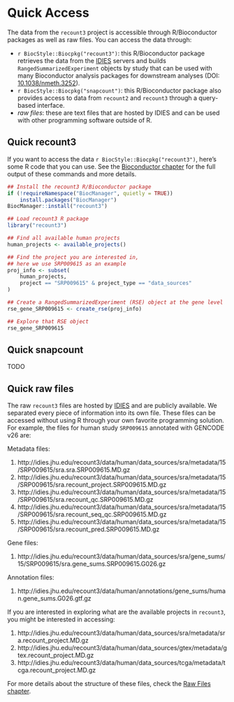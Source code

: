# Quick Access

The data from the `recount3` project is accessible through R/Bioconductor packages as well as raw files. You can access the data through:

* `r BiocStyle::Biocpkg("recount3")`: this R/Bioconductor package retrieves the data from the [IDIES](https://idies.jhu.edu/) servers and builds `RangedSummarizedExperiment` objects by study that can be used with many Bioconductor analysis packages for downstream analyses (DOI: [10.1038/nmeth.3252](https://doi.org/10.1038/nmeth.3252)).
* `r BiocStyle::Biocpkg("snapcount")`: this R/Bioconductor package also provides access to data from `recount2` and `recount3` through a query-based interface. 
* _raw files_: these are text files that are hosted by IDIES and can be used with other programming software outside of R.

## Quick recount3

If you want to access the data `r BiocStyle::Biocpkg("recount3")`, here's some R code that you can use. See the [Bioconductor chapter](#bioconductor) for the full output of these commands and more details.

```r
## Install the recount3 R/Bioconductor package
if (!requireNamespace("BiocManager", quietly = TRUE))
    install.packages("BiocManager")
BiocManager::install("recount3")

## Load recount3 R package
library("recount3")

## Find all available human projects
human_projects <- available_projects()

## Find the project you are interested in,
## here we use SRP009615 as an example
proj_info <- subset(
    human_projects,
    project == "SRP009615" & project_type == "data_sources"
)

## Create a RangedSummarizedExperiment (RSE) object at the gene level
rse_gene_SRP009615 <- create_rse(proj_info)

## Explore that RSE object
rse_gene_SRP009615
```

## Quick snapcount

TODO

## Quick raw files

The raw `recount3` files are hosted by [IDIES](https://idies.jhu.edu/) and are publicly available. We separated every piece of information into its own file. These files can be accessed without using R through your own favorite programming solution. For example, the files for human study `SRP009615` annotated with GENCODE v26 are:

Metadata files:

1. http://idies.jhu.edu/recount3/data/human/data_sources/sra/metadata/15/SRP009615/sra.sra.SRP009615.MD.gz
1. http://idies.jhu.edu/recount3/data/human/data_sources/sra/metadata/15/SRP009615/sra.recount_project.SRP009615.MD.gz
1. http://idies.jhu.edu/recount3/data/human/data_sources/sra/metadata/15/SRP009615/sra.recount_qc.SRP009615.MD.gz
1. http://idies.jhu.edu/recount3/data/human/data_sources/sra/metadata/15/SRP009615/sra.recount_seq_qc.SRP009615.MD.gz
1. http://idies.jhu.edu/recount3/data/human/data_sources/sra/metadata/15/SRP009615/sra.recount_pred.SRP009615.MD.gz

Gene files:

1. http://idies.jhu.edu/recount3/data/human/data_sources/sra/gene_sums/15/SRP009615/sra.gene_sums.SRP009615.G026.gz

Annotation files:

1. http://idies.jhu.edu/recount3/data/human/annotations/gene_sums/human.gene_sums.G026.gtf.gz


If you are interested in exploring what are the available projects in `recount3`, you might be interested in accessing:

1. http://idies.jhu.edu/recount3/data/human/data_sources/sra/metadata/sra.recount_project.MD.gz
1. http://idies.jhu.edu/recount3/data/human/data_sources/gtex/metadata/gtex.recount_project.MD.gz
1. http://idies.jhu.edu/recount3/data/human/data_sources/tcga/metadata/tcga.recount_project.MD.gz

For more details about the structure of these files, check the [Raw Files chapter](#raw-files).

